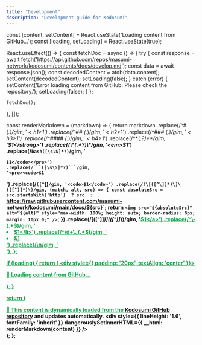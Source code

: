 ```yaml
---
title: "Development"
description: "Development guide for Kodosumi"
---
```


  const [content, setContent] = React.useState('Loading content from GitHub...');
  const [loading, setLoading] = React.useState(true);

  React.useEffect(() => {
    const fetchDoc = async () => {
      try {
        const response = await fetch('https://api.github.com/repos/masumi-network/kodosumi/contents/docs/develop.md');
        const data = await response.json();
        const decodedContent = atob(data.content);
        setContent(decodedContent);
        setLoading(false);
      } catch (error) {
        setContent('Error loading content from GitHub. Please check the repository.');
        setLoading(false);
      }
    };

    fetchDoc();
  }, []);

  const renderMarkdown = (markdown) => {
    return markdown
      .replace(/^# (.*$)/gim, '<h1>$1</h1>')
      .replace(/^## (.*$)/gim, '<h2>$1</h2>')
      .replace(/^### (.*$)/gim, '<h3>$1</h3>')
      .replace(/^#### (.*$)/gim, '<h4>$1</h4>')
      .replace(/\*\*(.*?)\*\*/gim, '<strong>$1</strong>')
      .replace(/\*(.*?)\*/gim, '<em>$1</em>')
      .replace(/```bash([\s\S]*?)```/gim, '<pre><code class="language-bash">$1</code></pre>')
      .replace(/```([\s\S]*?)```/gim, '<pre><code>$1</code></pre>')
      .replace(/`([^`]*)`/gim, '<code>$1</code>')
      .replace(/!\[([^\]]*)\]\(([^)]*)\)/gim, (match, alt, src) => {
        const absoluteSrc = src.startsWith('http') 
          ? src 
          : `https://raw.githubusercontent.com/masumi-network/kodosumi/main/docs/${src}`;
        return `<img src="${absoluteSrc}" alt="${alt}" style="max-width: 100%; height: auto; border-radius: 8px; margin: 10px 0;" />`;
      })
      .replace(/\[([^\]]*)\]\(([^)]*)\)/gim, '<a href="$2" target="_blank" rel="noopener noreferrer" style="color: #16A34A; text-decoration: underline;">$1</a>')
      .replace(/^\- (.*$)/gim, '<li>$1</li>')
      .replace(/^\d+\. (.*$)/gim, '<li>$1</li>')
      .replace(/\n/gim, '<br>');
  };

  if (loading) {
    return (
      <div style={{ padding: '20px', textAlign: 'center' }}>
        <p>🔄 Loading content from GitHub...</p>
      </div>
    );
  }

  return (
    <div>
      <Note>
        📡 This content is dynamically loaded from the [Kodosumi GitHub repository](https://github.com/masumi-network/kodosumi/blob/main/docs/develop.md) and updates automatically.
      </Note>
      <div 
        style={{ 
          lineHeight: '1.6',
          fontFamily: 'inherit'
        }}
        dangerouslySetInnerHTML={{ 
          __html: renderMarkdown(content) 
        }}
      />
    </div>
  );
};

<GitHubDoc />